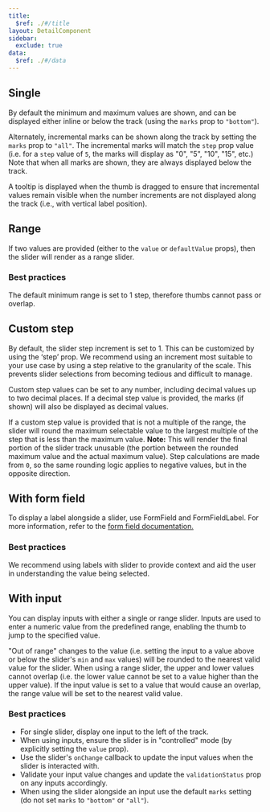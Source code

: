 ```yaml
---
title:
  $ref: ./#/title
layout: DetailComponent
sidebar:
  exclude: true
data:
  $ref: ./#/data
---
```


<LivePreviewControls>

<LivePreview componentName="slider" exampleName="Single">

## Single

By default the minimum and maximum values are shown, and can be displayed either inline or below the track (using the `marks` prop to `"bottom"`).

Alternately, incremental marks can be shown along the track by setting the `marks` prop to `"all"`. The incremental marks will match the `step` prop value (i.e. for a `step` value of `5`, the marks will display as "0", "5", "10", "15", etc.) Note that when all marks are shown, they are always displayed below the track.

A tooltip is displayed when the thumb is dragged to ensure that incremental values remain visible when the number increments are not displayed along the track (i.e., with vertical label position).

</LivePreview>

<LivePreview componentName="slider" exampleName="Range">

## Range

If two values are provided (either to the `value` or `defaultValue` props), then the slider will render as a range slider.

### Best practices

The default minimum range is set to 1 step, therefore thumbs cannot pass or overlap.

</LivePreview>

<LivePreview componentName="slider" exampleName="CustomStep">

## Custom step

By default, the slider step increment is set to 1. This can be customized by using the ‘step’ prop. We recommend using an increment most suitable to your use case by using a step relative to the granularity of the scale. This prevents slider selections from becoming tedious and difficult to manage.

Custom step values can be set to any number, including decimal values up to two decimal places. If a decimal step value is provided, the marks (if shown) will also be displayed as decimal values.

If a custom step value is provided that is not a multiple of the range, the slider will round the maximum selectable value to the largest multiple of the step that is less than the maximum value. **Note:** This will render the final portion of the slider track unusable (the portion between the rounded maximum value and the actual maximum value). Step calculations are made from `0`, so the same rounding logic applies to negative values, but in the opposite direction.

</LivePreview>

<LivePreview componentName="slider" exampleName="WithFormField">

## With form field

To display a label alongside a slider, use FormField and FormFieldLabel. For more information, refer to the [form field documentation.](/salt/components/form-field/examples)

### Best practices

We recommend using labels with slider to provide context and aid the user in understanding the value being selected.

</LivePreview>

<LivePreview componentName="slider" exampleName="WithInput">

## With input

You can display inputs with either a single or range slider. Inputs are used to enter a numeric value from the predefined range, enabling the thumb to jump to the specified value.

"Out of range" changes to the value (i.e. setting the input to a value above or below the slider's `min` and `max` values) will be rounded to the nearest valid value for the slider. When using a range slider, the upper and lower values cannot overlap (i.e. the lower value cannot be set to a value higher than the upper value). If the input value is set to a value that would cause an overlap, the range value will be set to the nearest valid value.

### Best practices

* For single slider, display one input to the left of the track.
* When using inputs, ensure the slider is in "controlled" mode (by explicitly setting the `value` prop).
* Use the slider's `onChange` callback to update the input values when the slider is interacted with.
* Validate your input value changes and update the `validationStatus` prop on any inputs accordingly.
* When using the slider alongside an input use the default `marks` setting (do not set `marks` to `"bottom"` or `"all"`).

</LivePreview>

</LivePreviewControls>
